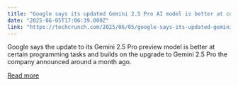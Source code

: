 ```yaml
---
title: "Google says its updated Gemini 2.5 Pro AI model is better at coding"
date: "2025-06-05T17:06:39.000Z"
link: "https://techcrunch.com/2025/06/05/google-says-its-updated-gemini-2-5-pro-ai-model-is-better-at-coding/"
---
```


Google says the update to its Gemini 2.5 Pro preview model is better at certain programming tasks and builds on the upgrade to Gemini 2.5 Pro the company announced around a month ago. 

[Read more](https://techcrunch.com/2025/06/05/google-says-its-updated-gemini-2-5-pro-ai-model-is-better-at-coding/)
